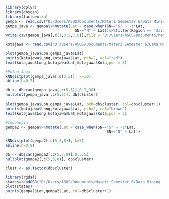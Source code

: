 ```{r}
library(dplyr)
library(dbscan)
library(factoextra)
gempa <- read.csv("D:/Users/ASUS/Documents/Materi Semester 6/Data Mining (DM)/Data//Data Gempa.csv",header = TRUE)
gempa_java <- gempa%>%mutate(Lat = case_when(SN=="S" ~ -1*Lat,
                               SN=="N" ~ Lat))%>%filter(Region == "Java, Indonesia")
write.csv(gempa_java[,c(1,3,5,7,8)],file = "D:/Users/ASUS/Documents/Materi Semester 6/Data Mining (DM)/Data/gempajawa.csv")

kotajawa <- read.csv("D:/Users/ASUS/Documents/Materi Semester 6/Data Mining (DM)/Data/kotajawa.csv", header = TRUE)
```

```{r}
plot(gempa_java$Lon,gempa_java$Lat)
points(kotajawa$Long,kotajawa$Lat, pch=2, col="red")
text(kotajawa$Long,kotajawa$Lat,kotajawa$Kota,pos = 3)
```


```{r}
#Pulau Jawa
kNNdistplot(gempa_java[,c(3,5)], k=30)
abline(h=0.7)
```

```{r}
db <- dbscan(gempa_java[,c(5,3)],0.7,30)
hullplot(gempa_java[,c(5,3)], db$cluster)
```


```{r}
plot(gempa_java$Lon,gempa_java$Lat, pch=db$cluster, col=db$cluster+1)
points(kotajawa$Long,kotajawa$Lat, pch=2, col="brown")
text(kotajawa$Long,kotajawa$Lat,kotajawa$Kota,pos = 3)
```


```{r}
#Indonesia
gempa2 <- gempa%>%mutate(Lat = case_when(SN=="S" ~ -1*Lat,
                                             SN=="N" ~ Lat))

kNNdistplot(gempa2[,c(5,3,8)], k=5)
abline(h=0.8)
```

```{r}
db <- dbscan(gempa2[,c(5,3,8)],0.5,5)
hullplot(gempa2[,c(5,3,8)], db$cluster)

clust <- as.factor(db$cluster)
```

```{r}
library(rgdal)
states=readOGR("D:/Users/ASUS/Documents/Materi Semester 6/Data Mining (DM)/Data/",layer = "indonesia")
plot(states)
points(gempa2$Lon,gempa2$Lat, col=db$cluster+1)
```
 